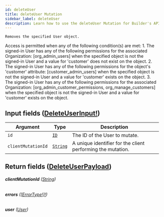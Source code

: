 ```yaml
---
id: deleteUser
title: deleteUser Mutation
sidebar_label: deleteUser
description: Learn how to use the deleteUser Mutation for Builder's API.
---
```


    Removes the specified User object.

Access is permitted when any of the following condition(s) are met: 1. The signed-in User has any of the following permissions for the associated Organization: [org_admin_users] when the specified object is not the signed-in User and a value for 'customer' does not exist on the object. 2. The signed-in User has any of the following permissions for the object's 'customer' attribute: [customer_admin_users] when the specified object is not the signed-in User and a value for 'customer' exists on the object. 3. The signed-in User has any of the following permissions for the associated Organization: [org_admin_customer_permissions, org_manage_customers] when the specified object is not the signed-in User and a value for 'customer' exists on the object.

## Input fields ([DeleteUserInput!](/docs/composer/builder/api/schema/input_object/DeleteUserInput.mdx))

| Argument           | Type                                     | Description                                                 |
| ------------------ | ---------------------------------------- | ----------------------------------------------------------- |
| `id`               | [`ID`](/docs/composer/builder/api/schema/scalar/ID.mdx)         | The ID of the User to mutate.                               |
| `clientMutationId` | [`String`](/docs/composer/builder/api/schema/scalar/String.mdx) | A unique identifier for the client performing the mutation. |

## Return fields ([DeleteUserPayload](/docs/composer/builder/api/schema/object/DeleteUserPayload.mdx))

###### <b>clientMutationId</b> ([String](/docs/composer/builder/api/schema/scalar/String.mdx))

###### <b>errors</b> ([[ErrorType!]!](/docs/composer/builder/api/schema/object/ErrorType.mdx))

###### <b>user</b> ([User](/docs/composer/builder/api/schema/object/User.mdx))
